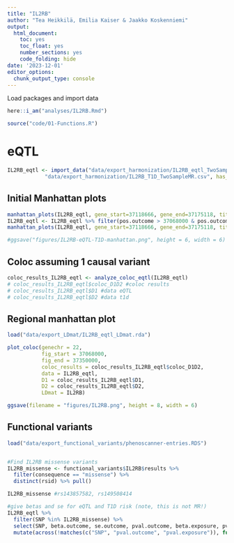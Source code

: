 ```yaml
---
title: "IL2RB"
author: "Tea Heikkilä, Emilia Kaiser & Jaakko Koskenniemi"
output:
  html_document:
    toc: yes
    toc_float: yes
    number_sections: yes
    code_folding: hide
date: '2023-12-01'
editor_options: 
  chunk_output_type: console
---
```


Load packages and import data
```r


here::i_am("analyses/IL2RB.Rmd")

source("code/01-Functions.R")
```


# eQTL

```r

IL2RB_eqtl <- import_data("data/export_harmonization/IL2RB_eqtl_TwoSampleMR.csv",
            "data/export_harmonization/IL2RB_T1D_TwoSampleMR.csv", has_beta = TRUE)

```

## Initial Manhattan plots
```r
manhattan_plots(IL2RB_eqtl, gene_start=37118666, gene_end=37175118, title = "IL2RB")
IL2RB_eqtl <- IL2RB_eqtl %>% filter(pos.outcome > 37068000 & pos.outcome < 37350000) 
manhattan_plots(IL2RB_eqtl, gene_start=37118666, gene_end=37175118, title = "IL2RB")

#ggsave("figures/IL2RB-eQTL-T1D-manhattan.png", height = 6, width = 6)

```

## Coloc assuming 1 causal variant
```r
coloc_results_IL2RB_eqtl <- analyze_coloc_eqtl(IL2RB_eqtl)
# coloc_results_IL2RB_eqtl$coloc_D1D2 #coloc results
# coloc_results_IL2RB_eqtl$D1 #data eQTL
# coloc_results_IL2RB_eqtl$D2 #data t1d

```

## Regional manhattan plot

```r

load("data/export_LDmat/IL2RB_eqtl_LDmat.rda")

plot_coloc(genechr = 22,
           fig_start = 37068000,
           fig_end = 37350000,
           coloc_results = coloc_results_IL2RB_eqtl$coloc_D1D2,
           data = IL2RB_eqtl,
           D1 = coloc_results_IL2RB_eqtl$D1,
           D2 = coloc_results_IL2RB_eqtl$D2,
           LDmat = IL2RB)

ggsave(filename = "figures/IL2RB.png", height = 8, width = 6)
```



## Functional variants

```r
load("data/export_functional_variants/phenoscanner-entries.RDS")


#Find IL2RB missense variants
IL2RB_missense <- functional_variants$IL2RB$results %>% 
  filter(consequence == "missense") %>%  
  distinct(rsid) %>% pull()

IL2RB_missense #rs143857582, rs149508414

#give betas and se for eQTL and T1D risk (note, this is not MR!)
IL2RB_eqtl %>%
  filter(SNP %in% IL2RB_missense) %>%
  select(SNP, beta.outcome, se.outcome, pval.outcome, beta.exposure, pval.exposure) %>%
  mutate(across(!matches(c("SNP", "pval.outcome", "pval.exposure")), function(x) signif(x, digits = 2))) #none

```






